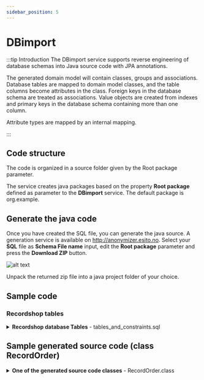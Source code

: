 ```yaml
---
sidebar_position: 5
---
```


# DBimport

:::tip Introduction
The DBimport service supports reverse engineering of database schemas into Java source code with JPA annotations.

The generated domain model will contain classes, groups and associations. Database tables are mapped to domain model classes, and the table columns become attributes in the class. Foreign keys in the database schema are treated as associations. Value objects are created from indexes and primary keys in the database schema containing more than one column.

Attribute types are mapped by an internal mapping.

:::

## Code structure

The code is organized in a source folder given by the Root package parameter.

The service creates java packages based on the property **Root package** defined as parameter to the **DBimport** service. The default package is org.example.

## Generate the java code

Once you have created the SQL file, you can generate the java source. A generation service is available on http://anonymizer.esito.no. Select your **SQL** file as **Schema File name** input, edit the **Root package** parameter and press the **Download ZIP** button.

![alt text](/img/docs/dbimportweb.png 'DBimport Web')

Unpack the returned zip file into a java project folder of your choice.

## Sample code

### Recordshop tables

<details><summary><b>Recordshop database Tables</b> - tables_and_constraints.sql </summary>
<p>

```sql
CREATE TABLE Artist (
  id integer generated always as identity NOT NULL,
  name varchar(40),
  nationality varchar(40),
  gossip varchar(255),
  PRIMARY KEY (id)
);

CREATE TABLE Author (
  id integer generated always as identity NOT NULL,
  name varchar(40),
  birth date,
  telephone varchar(14),
  PRIMARY KEY (id)
);

CREATE TABLE Customer (
  id integer generated always as identity NOT NULL,
  name varchar(30),
  address varchar(128),
  email varchar(40),
  pay integer CHECK (pay IN (1,2,3)),
  telephone varchar(14),
  information smallint,
  customerCategory integer CHECK (customerCategory IN (1,2,3)),
  PRIMARY KEY (id)
);

CREATE TABLE LineItem (
  id integer generated always as identity NOT NULL,
  serialNo integer,
  numItems integer,
  price integer,
  recordOrder_id integer NOT NULL,
  record_id integer NOT NULL,
  PRIMARY KEY (id)
);

CREATE TABLE Record (
  id integer generated always as identity NOT NULL,
  title varchar(100),
  coverImage varchar(100),
  description varchar(255),
  price integer,
  itemsInStock integer,
  itemsSold integer,
  releaseDate date,
  priceLevel integer CHECK (priceLevel IN (1,2,3)),
  musicCategory integer CHECK (musicCategory IN (1,2,3,4,5,6,7)),
  artist_id integer,
  PRIMARY KEY (id)
);

CREATE TABLE RecordOrder (
  id integer generated always as identity NOT NULL,
  orderNo varchar(30) NOT NULL,
  orderDate date,
  creditcard integer CHECK (creditcard IN (1,2,3)),
  customer_id integer NOT NULL,
  PRIMARY KEY (id)
);

CREATE TABLE Review (
  id integer generated always as identity NOT NULL,
  publication varchar(60),
  reviewDate date,
  score integer CHECK (score IN (1,2,3,4,5,6)),
  reviewDetail varchar(1024),
  author_id integer,
  record_id integer NOT NULL,
  PRIMARY KEY (id)
);

-- Artist
CREATE UNIQUE INDEX Artist_name_IX ON Artist (name);
-- LineItem
ALTER TABLE LineItem ADD CONSTRAINT LineItem_recordOrder_idF FOREIGN KEY (recordOrder_id) REFERENCES RecordOrder (id);
ALTER TABLE LineItem ADD CONSTRAINT LineItem_record_idF FOREIGN KEY (record_id) REFERENCES Record (id);
-- Record
ALTER TABLE Record ADD CONSTRAINT Record_artist_idF FOREIGN KEY (artist_id) REFERENCES Artist (id);
-- RecordOrder
ALTER TABLE RecordOrder ADD CONSTRAINT RecordOrder_customer_idF FOREIGN KEY (customer_id) REFERENCES Customer (id);
CREATE UNIQUE INDEX RecordOrder_orderNo_IX ON RecordOrder (orderNo);
-- Review
ALTER TABLE Review ADD CONSTRAINT Review_author_idF FOREIGN KEY (author_id) REFERENCES Author (id);
ALTER TABLE Review ADD CONSTRAINT Review_record_idF FOREIGN KEY (record_id) REFERENCES Record (id);
```

</p>
</details>

## Sample generated source code (class RecordOrder)

<details><summary><b>One of the generated source code classes</b> - RecordOrder.class </summary>
<p>

```java
package org.example;

import java.util.LinkedHashMap;
import java.util.Map;
import java.util.Set;

import javax.persistence.Column;
import javax.persistence.Entity;
import javax.persistence.Id;
import javax.persistence.Index;
import javax.persistence.JoinColumn;
import javax.persistence.ManyToOne;
import javax.persistence.OneToMany;
import javax.persistence.Table;

@Entity
@Table(indexes={@Index(name="RecordOrder_orderNo_IX", columnList="orderNo", unique=true)})
public class RecordOrder {

    /** Primary key. */
    protected static final String PK = "id";

    @Id
    @Column(unique=true, nullable=false)
    private String id;
    @Column(unique=true, nullable=false, length=30)
    private String orderNo;
    private String orderDate;
    private String creditcard;
    @OneToMany(mappedBy="recordOrder")
    private Set<LineItem> lineItem;
    @ManyToOne(optional=false)
    @JoinColumn(name="customer_id", nullable=false)
    private Customer customer;

    /** Default constructor. */
    public RecordOrder() {
        super();
    }

    /**
     * Access method for id.
     *
     * @return the current value of id
     */
    public String getId() {
        return id;
    }

    /**
     * Setter method for id.
     *
     * @param aId the new value for id
     */
    public void setId(String aId) {
        id = aId;
    }

    /**
     * Access method for orderNo.
     *
     * @return the current value of orderNo
     */
    public String getOrderNo() {
        return orderNo;
    }

    /**
     * Setter method for orderNo.
     *
     * @param aOrderNo the new value for orderNo
     */
    public void setOrderNo(String aOrderNo) {
        orderNo = aOrderNo;
    }

    /**
     * Access method for orderDate.
     *
     * @return the current value of orderDate
     */
    public String getOrderDate() {
        return orderDate;
    }

    /**
     * Setter method for orderDate.
     *
     * @param aOrderDate the new value for orderDate
     */
    public void setOrderDate(String aOrderDate) {
        orderDate = aOrderDate;
    }

    /**
     * Access method for creditcard.
     *
     * @return the current value of creditcard
     */
    public String getCreditcard() {
        return creditcard;
    }

    /**
     * Setter method for creditcard.
     *
     * @param aCreditcard the new value for creditcard
     */
    public void setCreditcard(String aCreditcard) {
        creditcard = aCreditcard;
    }

    /**
     * Access method for lineItem.
     *
     * @return the current value of lineItem
     */
    public Set<LineItem> getLineItem() {
        return lineItem;
    }

    /**
     * Setter method for lineItem.
     *
     * @param aLineItem the new value for lineItem
     */
    public void setLineItem(Set<LineItem> aLineItem) {
        lineItem = aLineItem;
    }

    /**
     * Access method for customer.
     *
     * @return the current value of customer
     */
    public Customer getCustomer() {
        return customer;
    }

    /**
     * Setter method for customer.
     *
     * @param aCustomer the new value for customer
     */
    public void setCustomer(Customer aCustomer) {
        customer = aCustomer;
    }

    /**
     * Compares the key for this instance with another RecordOrder.
     *
     * @param other The object to compare to
     * @return True if other object is instance of class RecordOrder and the key objects are equal
     */
    private boolean equalKeys(Object other) {
        if (this==other) {
            return true;
        }
        if (!(other instanceof RecordOrder)) {
            return false;
        }
        RecordOrder that = (RecordOrder) other;
        Object myId = this.getId();
        Object yourId = that.getId();
        if (myId==null ? yourId!=null : !myId.equals(yourId)) {
            return false;
        }
        return true;
    }

    /**
     * Compares this instance with another RecordOrder.
     *
     * @param other The object to compare to
     * @return True if the objects are the same
     */
    @Override
    public boolean equals(Object other) {
        if (!(other instanceof RecordOrder)) return false;
        return this.equalKeys(other) && ((RecordOrder)other).equalKeys(this);
    }

    /**
     * Returns a hash code for this instance.
     *
     * @return Hash code
     */
    @Override
    public int hashCode() {
        int i;
        int result = 17;
        if (getId() == null) {
            i = 0;
        } else {
            i = getId().hashCode();
        }
        result = 37*result + i;
        return result;
    }

    /**
     * Returns a debug-friendly String representation of this instance.
     *
     * @return String representation of this instance
     */
    @Override
    public String toString() {
        StringBuffer sb = new StringBuffer("[RecordOrder |");
        sb.append(" id=").append(getId());
        sb.append("]");
        return sb.toString();
    }

    /**
     * Return all elements of the primary key.
     *
     * @return Map of key names to values
     */
    public Map<String, Object> getPrimaryKey() {
        Map<String, Object> ret = new LinkedHashMap<String, Object>(6);
        ret.put("id", getId());
        return ret;
    }

}
```

</p>
</details>
